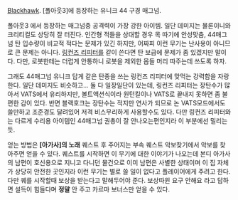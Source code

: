[[블랙호크|Blackhawk]]. [폴아웃3]에 등장하는 유니크 44 구경 매그넘.

폴아웃3 에서 등장하는 매그넘중 공격력이 가장 강한 아이템. 일단 데미지는 물론이니와 크리티컬도 상당히 잘 터진다. 인간형 적들을 상대할 경우 목 따기에 안성맞춤, 44매그넘 탄 입수량이 비교적 적다는 문제가 있긴 하지만, 어짜피 이런 무기는 난사용이 아니므로 큰 문제는 아니다. [[링컨즈 리피터]]를 같이 쓴다면 탄 보급에 문제가 좀 있겠지만 말이다. 다만, 로봇한테는 더럽게 안통하니 로봇을 제외한 몹들 머리 따주는데 쓰도록 하자.

그래도 44매그넘 유니크 답게 같은 탄종을 쓰는 링컨즈 리피터에 맞먹는 강력함을 자랑한다. 일단 데미지도 비슷하고... 둘 다 일장일단이 있는데, 링컨즈 리피터는 장탄수가 많아서 VATS에서 유리하지만, 볼트액션식이라 원턴킬이나 VATS로 끝내지 못하면 좀 불편한 감이 있다. 반면 블랙호크는 장탄수는 적지만 연사가 되므로 논 VATS모드에서도 쓸만하고 조준경도 달려있어 저격 비스무리하게 사용할수도 있다. 다만 링컨즈 리피터와는 다르게 수리용 아이템인 44매그넘 권총이 잘 안나오는편인지라 이 부분에선 밀리는듯.

얻는 방법은 '''[아가사]의 노래''' 퀘스트 후 주어지는 부속 퀘스트 악보찾기에서 악보를 찾아주면 얻을 수 있다. 퀘스트를 시작하면 이 무기에 대한 이야기가 나오는데 본디 아가사의 남편이 호신용으로 지니고 다니던 물건으로 이미 남편은 사별한 상태이며 이 집 자체가 상당히 안전한 곳인지라 이런 무기는 별로 쓸 일이 없다고 플레이어에게 주려고 한다. 다만 퀘를 시작할때 보상을 받는다고 말해두어야 준다. 보상따윈 요구 안해요 라고 답하면 설득이 힘들다며 '''정말''' 안 주고 카르마 보너스만 얻을 수 있다.
